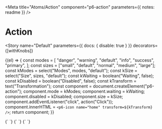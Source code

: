 
<Meta
  title="Atoms/Action"
  component="p6-action"
  parameters={{ notes: readme }}
/>

# Action

<Story
  name="Default"
  parameters={{ docs: { disable: true } }}
  decorators={[withKnobs]}
>
  {(el) => {
    const modes = [
      "danger",
      "warning",
      "default",
      "info",
      "success",
      "primary",
    ];
    const sizes = ["small", "default", "normal", "medium", "large"];
    const kModes = select("Modes", modes, "default");
    const kSize = select("Size", sizes, "default");
    const kWaiting = boolean("Waiting", false);
    const kDisabled = boolean("Disabled", false);
    const kTransform = text("Transformation");
    const component = document.createElement("p6-action");
    component.mode = kModes;
    component.waiting = kWaiting;
    component.disabled = kDisabled;
    component.size = kSize;
    component.addEventListener("click", action("Click"));
    component.innerHTML = `<p6-icon name="home" transform=${kTransform} />`;
    return component;
  }}
</Story>

<Preview>
  <Story name="Size" height="63px">
    {`
      <p6-action size="small"><p6-icon name="home" /></p6-action>
      <p6-action><p6-icon name="home" /></p6-action>
      <p6-action size="normal"><p6-icon name="home" /></p6-action>
      <p6-action size="medium"><p6-icon name="home" /></p6-action>
      <p6-action size="large"><p6-icon name="home" /></p6-action>
    `}
  </Story>
</Preview>

<Preview>
  <Story name="Disabled" height="42px">
    {`
      <p6-action disabled><p6-icon name="home" /></p6-action>
    `}
  </Story>
</Preview>

<Preview>
  <Story name="Waiting" height="42px">
    {`
      <p6-action waiting><p6-icon name="home" /></p6-action>
    `}
  </Story>
</Preview>
